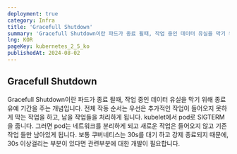 ```yaml
---
deployment: true
category: Infra
title: 'Gracefull Shutdown'
summary: 'Gracefull Shutdown이란 파드가 종료 될때, 작업 중인 데이터 유실을 막기 위해 종료 유예 기간을 주는 개념입니다.'
lng: KOR
pageKey: kubernetes_2_5_ko
publishedAt: 2024-08-02
---
```


## Gracefull Shutdown

Gracefull Shutdown이란 파드가 종료 될때, 작업 중인 데이터 유실을 막기 위해 종료 유예 기간을 주는 개념입니다.
전체 작동 순서는 우선은 추가적인 작업이 들어오지 못하게 막는 작업을 하고, 남을 작업들을 처리하게 됩니다.
kubelet에서 pod로 SIGTERM을 줍니다.
그러면 pod는 네트워크를 분리하게 되고 새로운 작업은 들어오지 않고 기존 작업 들만 남아있게 됩니다.
보통 쿠버네티스는 30s를 대기 하고 강제 종료되지 때문에, 30s 이상걸리는 부분이 있다면 관련부분에 대한 개발이 필요합니다.
